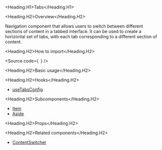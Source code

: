 

<Meta of={Stories} />

<Heading.H1>Tabs</Heading.H1>

<Heading.H2>Overview</Heading.H2>

Navigation component that allows users to switch between different sections of content in a tabbed interface.
It can be used to create a horizontal set of tabs, with each tab corresponding to a different section of content.

<Heading.H2>How to import</Heading.H2>

<Source
  code={`
`}
/>

<Heading.H2>Basic usage</Heading.H2>

<Canvas of={Stories.Base} />

<Heading.H2>Hooks</Heading.H2>

- [useTabsConfig](?path=/docs/components-core-navigation-tabs-hooks--docs)

<Heading.H2>Subcomponents</Heading.H2>

- [Item](?path=/docs/components-core-navigation-tabs-subcomponents--docs)
- [Aside](?path=/docs/components-core-navigation-tabs-subcomponents--docs)

<Heading.H2>Props</Heading.H2>

<ArgTypes of={Stories} />

<Heading.H2>Related components</Heading.H2>

- [ContentSwitcher](?path=/docs/components-core-navigation-contentswitcher--docs)
